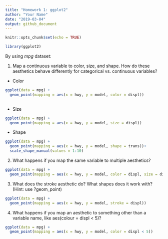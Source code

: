 ```yaml
---
title: "Homework 1: ggplot2"
author: "Your Name"
date: "2019-03-04"
output: github_document
---
```


```r
knitr::opts_chunk$set(echo = TRUE)
```

```r
library(ggplot2)
```

By using *mpg* dataset:

1. Map a continuous variable to color, size, and shape. How do these aesthetics behave differently for categorical vs. continuous variables?

- Color
```r
ggplot(data = mpg) +
  geom_point(mapping = aes(x = hwy, y = model, color = displ))
  
```

- Size
```r
ggplot(data = mpg) +
  geom_point(mapping = aes(x = hwy, y = model, size = displ))
```

- Shape
```r
ggplot(data = mpg) +
  geom_point(mapping = aes(x = hwy, y = model, shape = trans))+
  scale_shape_manual(values = 1:10)
```


2. What happens if you map the same variable to multiple aesthetics?

```r
ggplot(data = mpg) +
  geom_point(mapping = aes(x = hwy, y = model, color = displ, size = displ))
```


3. What does the stroke aesthetic do? What shapes does it work with? (Hint: use ?geom_point)

```r
ggplot(data = mpg) +
  geom_point(mapping = aes(x = hwy, y = model, stroke = displ))
```

4. What happens if you map an aesthetic to something other than a variable name, like aes(colour = displ < 5)?

```r
ggplot(data = mpg) +
  geom_point(mapping = aes(x = hwy, y = model, color = displ < 5))

```
